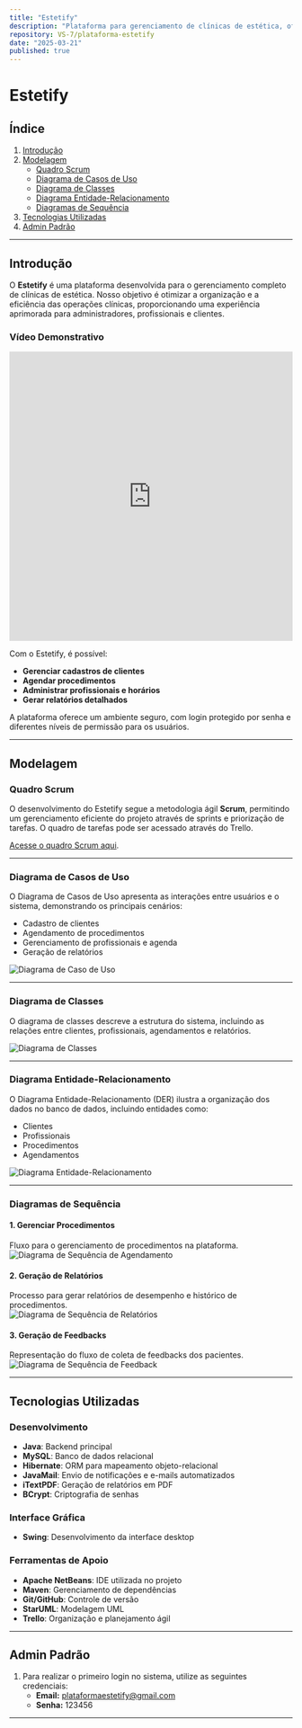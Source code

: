 ```yaml
---
title: "Estetify"
description: "Plataforma para gerenciamento de clínicas de estética, oferecendo controle de clientes, agendamentos e relatórios, com segurança e eficiência."
repository: VS-7/plataforma-estetify
date: "2025-03-21"
published: true
---
```


# Estetify

## Índice
1. [Introdução](#introdução)
2. [Modelagem](#modelagem)  
   - [Quadro Scrum](#quadro-scrum)  
   - [Diagrama de Casos de Uso](#diagrama-de-casos-de-uso)  
   - [Diagrama de Classes](#diagrama-de-classes)  
   - [Diagrama Entidade-Relacionamento](#diagrama-entidade-relacionamento)  
   - [Diagramas de Sequência](#diagramas-de-sequência)  
3. [Tecnologias Utilizadas](#tecnologias-utilizadas)  
4. [Admin Padrão](#admin-padrão)  

---

## Introdução

O **Estetify** é uma plataforma desenvolvida para o gerenciamento completo de clínicas de estética. Nosso objetivo é otimizar a organização e a eficiência das operações clínicas, proporcionando uma experiência aprimorada para administradores, profissionais e clientes.

### Vídeo Demonstrativo
<iframe 
  width="100%" 
  height="515" 
  src="https://www.youtube.com/embed/1g6IwOrz0p4" 
  title="Demonstração Estetify" 
  frameBorder="0" 
  allow="accelerometer; autoplay; clipboard-write; encrypted-media; gyroscope; picture-in-picture" 
  allowFullScreen
></iframe>

Com o Estetify, é possível:
- **Gerenciar cadastros de clientes**  
- **Agendar procedimentos**  
- **Administrar profissionais e horários**  
- **Gerar relatórios detalhados**  

A plataforma oferece um ambiente seguro, com login protegido por senha e diferentes níveis de permissão para os usuários.

---

## Modelagem

### Quadro Scrum

O desenvolvimento do Estetify segue a metodologia ágil **Scrum**, permitindo um gerenciamento eficiente do projeto através de sprints e priorização de tarefas. O quadro de tarefas pode ser acessado através do Trello.

[Acesse o quadro Scrum aqui](https://trello.com/invite/b/671fe8958ac0b1bdcec3f8c2/ATTIe0bde08e1966c5ac09cdfa85c1502dd517AFBA4D/sistema-de-gerenciamento-de-clinica-de-estetica).

---

### Diagrama de Casos de Uso

O Diagrama de Casos de Uso apresenta as interações entre usuários e o sistema, demonstrando os principais cenários:
- Cadastro de clientes  
- Agendamento de procedimentos  
- Gerenciamento de profissionais e agenda  
- Geração de relatórios  

![Diagrama de Caso de Uso](https://github.com/VS-7/plataforma-estetify/blob/main/docs/clinicaEsteticaDiagramaCasoDeUso.png?raw=true)

---

### Diagrama de Classes

O diagrama de classes descreve a estrutura do sistema, incluindo as relações entre clientes, profissionais, agendamentos e relatórios.  

![Diagrama de Classes](https://github.com/VS-7/plataforma-estetify/blob/main/docs/estetifyDiagramaClasses.jpg?raw=true)

---

### Diagrama Entidade-Relacionamento

O Diagrama Entidade-Relacionamento (DER) ilustra a organização dos dados no banco de dados, incluindo entidades como:
- Clientes  
- Profissionais  
- Procedimentos  
- Agendamentos  

![Diagrama Entidade-Relacionamento](https://github.com/VS-7/plataforma-estetify/blob/main/docs/estetifyDiagramaER.png?raw=true)

---

### Diagramas de Sequência

#### 1. Gerenciar Procedimentos  
Fluxo para o gerenciamento de procedimentos na plataforma.  
![Diagrama de Sequência de Agendamento](https://github.com/VS-7/plataforma-estetify/blob/main/docs/estetifyDiagramaSequenciaProcedimento.png?raw=true)

#### 2. Geração de Relatórios  
Processo para gerar relatórios de desempenho e histórico de procedimentos.  
![Diagrama de Sequência de Relatórios](https://github.com/VS-7/plataforma-estetify/blob/main/estetifyDiagramaSequenciaRelatorio.png?raw=true)

#### 3. Geração de Feedbacks  
Representação do fluxo de coleta de feedbacks dos pacientes.  
![Diagrama de Sequência de Feedback](https://github.com/VS-7/plataforma-estetify/blob/main/docs/estetifyDiagramaSequenciaFeedbackPaciente.png?raw=true)

---

## Tecnologias Utilizadas

### Desenvolvimento
- **Java**: Backend principal  
- **MySQL**: Banco de dados relacional  
- **Hibernate**: ORM para mapeamento objeto-relacional  
- **JavaMail**: Envio de notificações e e-mails automatizados  
- **iTextPDF**: Geração de relatórios em PDF  
- **BCrypt**: Criptografia de senhas  

### Interface Gráfica
- **Swing**: Desenvolvimento da interface desktop  

### Ferramentas de Apoio
- **Apache NetBeans**: IDE utilizada no projeto  
- **Maven**: Gerenciamento de dependências  
- **Git/GitHub**: Controle de versão  
- **StarUML**: Modelagem UML  
- **Trello**: Organização e planejamento ágil  

---

## Admin Padrão

1. Para realizar o primeiro login no sistema, utilize as seguintes credenciais:  
   - **Email:** plataformaestetify@gmail.com  
   - **Senha:** 123456  

---
